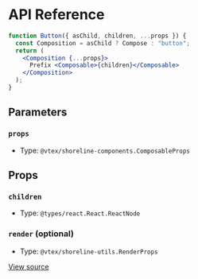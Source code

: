 # API Reference

```jsx
function Button({ asChild, children, ...props }) {
  const Composition = asChild ? Compose : "button";
  return (
    <Composition {...props}>
      Prefix <Composable>{children}</Composable>
    </Composition>
  );
}
```

## Parameters

### `props`

- Type: `@vtex/shoreline-components.ComposableProps`

## Props

### `children`

- Type: `@types/react.React.ReactNode`

### `render` (optional)

- Type: `@vtex/shoreline-utils.RenderProps`

[View source](https://github.com/vtex/shoreline/blob/4b310ee4d/packages/components/src/compose/composable.tsx#L17)
